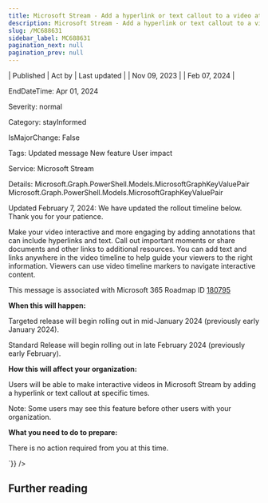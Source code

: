 ```yaml
---
title: Microsoft Stream - Add a hyperlink or text callout to a video at specific times
description: Microsoft Stream - Add a hyperlink or text callout to a video at specific times
slug: /MC688631
sidebar_label: MC688631
pagination_next: null
pagination_prev: null
---
```



| Published | Act by | Last updated |
| Nov 09, 2023 |  | Feb 07, 2024 |

EndDateTime: Apr 01, 2024

Severity: normal

Category: stayInformed

IsMajorChange: False

Tags: Updated message New feature User impact

Service: Microsoft Stream

Details: Microsoft.Graph.PowerShell.Models.MicrosoftGraphKeyValuePair Microsoft.Graph.PowerShell.Models.MicrosoftGraphKeyValuePair

<div dangerouslySetInnerHTML={{__html:`
<p style="">Updated February 7, 2024: We have updated the rollout timeline below. Thank you for your patience.</p><p style="">Make your video interactive and more engaging by adding annotations that can include hyperlinks and text. Call out important moments or share documents and other links to additional resources. You can add text and links anywhere in the video timeline to help guide your viewers to the right information. Viewers can use video timeline markers to navigate interactive content.<br></p>
<p>This message is associated with Microsoft 365 Roadmap ID <a href="https://www.microsoft.com/microsoft-365/roadmap?filters=&amp;searchterms=180795" target="_blank">180795</a></p>
<p><b>When this will happen:</b></p>

<p>Targeted release will begin rolling out in mid-January 2024 (previously early January 2024).</p><p>Standard Release will begin rolling out in late February 2024 (previously early February).</p><p><b>How this will affect your organization:</b></p>

<p>Users will be able to make interactive videos in Microsoft Stream by adding a hyperlink or text callout at specific times. 
</p><p>Note: Some users may see this feature before other users with your organization.</p>
<p><b>What you need to do to prepare:</b></p>
<p>There is no action required from you at this time.</p>
`}} />

## Further reading
